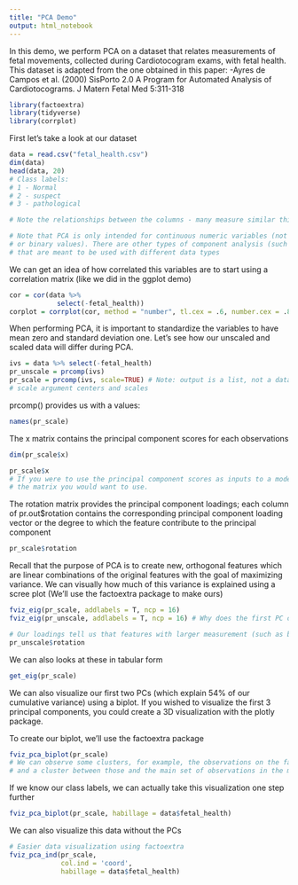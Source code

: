 ```yaml
---
title: "PCA Demo"
output: html_notebook
---
```


In this demo, we perform PCA on a dataset that relates measurements of fetal movements, collected during Cardiotocogram exams, with fetal health. This dataset is adapted from the one obtained in this paper:
  -Ayres de Campos et al. (2000) SisPorto 2.0 A Program for Automated Analysis of Cardiotocograms. J Matern Fetal Med 5:311-318


```r
library(factoextra)
library(tidyverse)
library(corrplot)
```

First let's take a look at our dataset

```r
data = read.csv("fetal_health.csv")
dim(data)
head(data, 20)
# Class labels:
# 1 - Normal
# 2 - suspect
# 3 - pathological

# Note the relationships between the columns - many measure similar things

# Note that PCA is only intended for continuous numeric variables (not factors 
# or binary values). There are other types of component analysis (such as MCA)
# that are meant to be used with different data types
```
We can get an idea of how correlated this variables are to start using a correlation matrix (like we did in the ggplot demo)
```r
cor = cor(data %>% 
            select(-fetal_health))
corplot = corrplot(cor, method = "number", tl.cex = .6, number.cex = .8)
```


When performing PCA, it is important to standardize the variables to have mean zero and standard deviation one. Let's see how our unscaled and scaled data will differ during PCA.

```r
ivs = data %>% select(-fetal_health)
pr_unscale = prcomp(ivs)
pr_scale = prcomp(ivs, scale=TRUE) # Note: output is a list, not a dataframe
# scale argument centers and scales
```

prcomp() provides us with a values:
```r
names(pr_scale)
```
The x matrix contains the principal component scores for each observations
```r
dim(pr_scale$x)

pr_scale$x
# If you were to use the principal component scores as inputs to a model, this is
# the matrix you would want to use.
```


The rotation matrix provides the principal component loadings; each column of pr.out$rotation contains the corresponding principal component loading vector or the degree to which the feature contribute to the principal component

```r
pr_scale$rotation
```

Recall that the purpose of PCA is to create new, orthogonal features which are linear combinations of the original features with the goal of maximizing variance. We can visually how much of this variance is explained using a scree plot (We'll use the factoextra package to make ours)
```r
fviz_eig(pr_scale, addlabels = T, ncp = 16)
fviz_eig(pr_unscale, addlabels = T, ncp = 16) # Why does the first PC of our unscaled data describe so much more variance than in the scaled data? Features with larger values appear to contribute more to the variance within the data compared to the smaller valued features when unscaled.

# Our loadings tell us that features with larger measurement (such as baseline.value) scales tend to contribute more to the PCs than features with smaller values ranges
pr_unscale$rotation
```
We can also looks at these in tabular form
```r
get_eig(pr_scale)
```


We can also visualize our first two PCs (which explain 54% of our cumulative variance) using a biplot. If you wished to visualize the first 3 principal components, you could create a 3D visualization with the plotly package.

To create our biplot, we'll use the factoextra package

```r
fviz_pca_biplot(pr_scale)
# We can observe some clusters, for example, the observations on the far left,
# and a cluster between those and the main set of observations in the middle
```
If we know our class labels, we can actually take this visualization one step further 
```r
fviz_pca_biplot(pr_scale, habillage = data$fetal_health)
```
We can also visualize this data without the PCs
```r
# Easier data visualization using factoextra
fviz_pca_ind(pr_scale,
             col.ind = 'coord',
             habillage = data$fetal_health)

```

